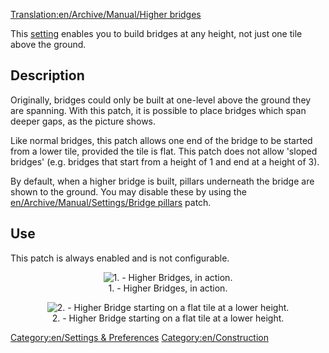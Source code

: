 [[Translation:en/Archive/Manual/Higher bridges]]


{{en/Historic|Now bridges can always be built with any height}}
This [[en/Archive/Manual/Settings/Advanced Settings|setting]] enables you to build bridges at any height, not just one tile above the ground.

== Description ==
Originally, bridges could only be built at one-level above the ground they are spanning.  With this patch, it is possible to place bridges which span deeper gaps, as the picture shows.

Like normal bridges, this patch allows one end of the bridge to be started from a lower tile, provided the tile is flat.  This patch does not allow 'sloped bridges' (e.g. bridges that start from a height of 1 and end at a height of 3).

By default, when a higher bridge is built, pillars underneath the bridge are shown to the ground.  You may disable these by using the [[en/Archive/Manual/Settings/Bridge pillars]] patch.

== Use ==
This patch is always enabled and is not configurable.

<center>[[File:en/Higher bridges.png|center|frame|1. - Higher Bridges, in action.]]</center>

<center>[[File:en/Higher Bridges-Different Z.png|center|frame|2. - Higher Bridge starting on a flat tile at a lower height.]]</center>


[[Category:en/Settings & Preferences]]
[[Category:en/Construction]]